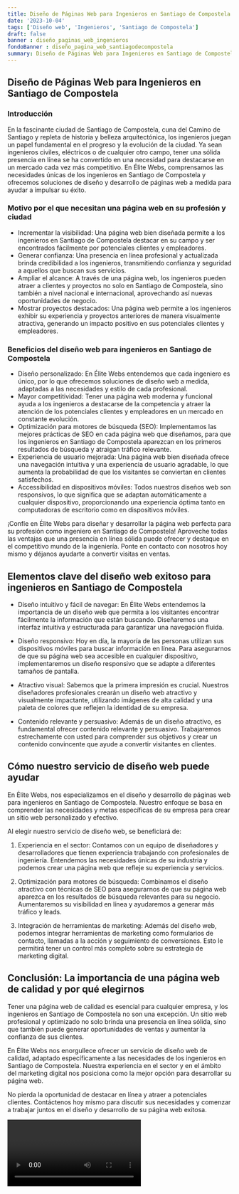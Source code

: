 ```yaml
---
title: Diseño de Páginas Web para Ingenieros en Santiago de Compostela
date: '2023-10-04'
tags: ['Diseño web', 'Ingenieros', 'Santiago de Compostela']
draft: false
banner : diseño_paginas_web_ingenieros
fondoBanner : diseño_pagina_web_santiagodecompostela
summary: Diseño de Páginas Web para Ingenieros en Santiago de Compostela
---
```


## Diseño de Páginas Web para Ingenieros en Santiago de Compostela

### Introducción
En la fascinante ciudad de Santiago de Compostela, cuna del Camino de Santiago y repleta de historia y belleza arquitectónica, los ingenieros juegan un papel fundamental en el progreso y la evolución de la ciudad. Ya sean ingenieros civiles, eléctricos o de cualquier otro campo, tener una sólida presencia en línea se ha convertido en una necesidad para destacarse en un mercado cada vez más competitivo. En Élite Webs, comprensamos las necesidades únicas de los ingenieros en Santiago de Compostela y ofrecemos soluciones de diseño y desarrollo de páginas web a medida para ayudar a impulsar su éxito.

### Motivo por el que necesitan una página web en su profesión y ciudad
- Incrementar la visibilidad: Una página web bien diseñada permite a los ingenieros en Santiago de Compostela destacar en su campo y ser encontrados fácilmente por potenciales clientes y empleadores.
- Generar confianza: Una presencia en línea profesional y actualizada brinda credibilidad a los ingenieros, transmitiendo confianza y seguridad a aquellos que buscan sus servicios.
- Ampliar el alcance: A través de una página web, los ingenieros pueden atraer a clientes y proyectos no solo en Santiago de Compostela, sino también a nivel nacional e internacional, aprovechando así nuevas oportunidades de negocio.
- Mostrar proyectos destacados: Una página web permite a los ingenieros exhibir su experiencia y proyectos anteriores de manera visualmente atractiva, generando un impacto positivo en sus potenciales clientes y empleadores.

### Beneficios del diseño web para ingenieros en Santiago de Compostela
- Diseño personalizado: En Élite Webs entendemos que cada ingeniero es único, por lo que ofrecemos soluciones de diseño web a medida, adaptadas a las necesidades y estilo de cada profesional.
- Mayor competitividad: Tener una página web moderna y funcional ayuda a los ingenieros a destacarse de la competencia y atraer la atención de los potenciales clientes y empleadores en un mercado en constante evolución.
- Optimización para motores de búsqueda (SEO): Implementamos las mejores prácticas de SEO en cada página web que diseñamos, para que los ingenieros en Santiago de Compostela aparezcan en los primeros resultados de búsqueda y atraigan tráfico relevante.
- Experiencia de usuario mejorada: Una página web bien diseñada ofrece una navegación intuitiva y una experiencia de usuario agradable, lo que aumenta la probabilidad de que los visitantes se conviertan en clientes satisfechos.
- Accessibilidad en dispositivos móviles: Todos nuestros diseños web son responsivos, lo que significa que se adaptan automáticamente a cualquier dispositivo, proporcionando una experiencia óptima tanto en computadoras de escritorio como en dispositivos móviles.

¡Confíe en Élite Webs para diseñar y desarrollar la página web perfecta para su profesión como ingeniero en Santiago de Compostela! Aproveche todas las ventajas que una presencia en línea sólida puede ofrecer y destaque en el competitivo mundo de la ingeniería. Ponte en contacto con nosotros hoy mismo y déjanos ayudarte a convertir visitas en ventas.

<GifSeo />

<Cta />

## Elementos clave del diseño web exitoso para ingenieros en Santiago de Compostela

- Diseño intuitivo y fácil de navegar: En Élite Webs entendemos la importancia de un diseño web que permita a los visitantes encontrar fácilmente la información que están buscando. Diseñaremos una interfaz intuitiva y estructurada para garantizar una navegación fluida.

- Diseño responsivo: Hoy en día, la mayoría de las personas utilizan sus dispositivos móviles para buscar información en línea. Para asegurarnos de que su página web sea accesible en cualquier dispositivo, implementaremos un diseño responsivo que se adapte a diferentes tamaños de pantalla.

- Atractivo visual: Sabemos que la primera impresión es crucial. Nuestros diseñadores profesionales crearán un diseño web atractivo y visualmente impactante, utilizando imágenes de alta calidad y una paleta de colores que reflejen la identidad de su empresa.

- Contenido relevante y persuasivo: Además de un diseño atractivo, es fundamental ofrecer contenido relevante y persuasivo. Trabajaremos estrechamente con usted para comprender sus objetivos y crear un contenido convincente que ayude a convertir visitantes en clientes.

## Cómo nuestro servicio de diseño web puede ayudar

En Élite Webs, nos especializamos en el diseño y desarrollo de páginas web para ingenieros en Santiago de Compostela. Nuestro enfoque se basa en comprender las necesidades y metas específicas de su empresa para crear un sitio web personalizado y efectivo.

Al elegir nuestro servicio de diseño web, se beneficiará de:

1. Experiencia en el sector: Contamos con un equipo de diseñadores y desarrolladores que tienen experiencia trabajando con profesionales de ingeniería. Entendemos las necesidades únicas de su industria y podemos crear una página web que refleje su experiencia y servicios.

2. Optimización para motores de búsqueda: Combinamos el diseño atractivo con técnicas de SEO para asegurarnos de que su página web aparezca en los resultados de búsqueda relevantes para su negocio. Aumentaremos su visibilidad en línea y ayudaremos a generar más tráfico y leads.

3. Integración de herramientas de marketing: Además del diseño web, podemos integrar herramientas de marketing como formularios de contacto, llamadas a la acción y seguimiento de conversiones. Esto le permitirá tener un control más completo sobre su estrategia de marketing digital.

## Conclusión: La importancia de una página web de calidad y por qué elegirnos

Tener una página web de calidad es esencial para cualquier empresa, y los ingenieros en Santiago de Compostela no son una excepción. Un sitio web profesional y optimizado no solo brinda una presencia en línea sólida, sino que también puede generar oportunidades de ventas y aumentar la confianza de sus clientes.

En Élite Webs nos enorgullece ofrecer un servicio de diseño web de calidad, adaptado específicamente a las necesidades de los ingenieros en Santiago de Compostela. Nuestra experiencia en el sector y en el ámbito del marketing digital nos posiciona como la mejor opción para desarrollar su página web.

No pierda la oportunidad de destacar en línea y atraer a potenciales clientes. Contáctenos hoy mismo para discutir sus necesidades y comenzar a trabajar juntos en el diseño y desarrollo de su página web exitosa.

<Video />

<CtaBot job='Ingenieros' city='Santiago de Compostela'/>

<Gmaps query='Santiago de Compostela+españa+maps' />